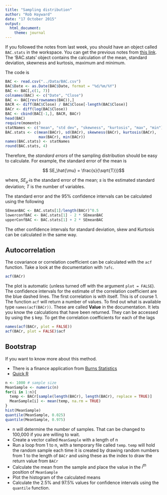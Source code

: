 ---
title: "Sampling distribution"
author: "Rob Hayward"
date: "17 October 2015"
output: 
  html_document: 
    theme: journal
---

If you followed the notes from last week, you should have an object called `BAC.stats` in the workspace.  You can get the previous notes from [this link](http://rpubs.com/RobHayward/117025).  The 'BAC.stats' object contains the calculation of the mean, standard deviation, skewness and kurtosis, maximum and minimum.  

The code is 
```{r, warning=FALSE, message=FALSE}
BAC <- read.csv("../Data/BAC.csv")
BAC$Date <- as.Date(BAC$Date, format = "%d/%m/%Y")
BAC <- BAC[,c(1, 7)]
colnames(BAC) <- c("Date", "Close")
BAC <- BAC[rev(rownames(BAC)),]
BACR <- diff(BAC$Close) / BAC$Close[-length(BAC$Close)] 
BACr <- diff(log(BAC$Close))
BAC <- cbind(BAC[-1,], BACR, BACr)
head(BAC)
require(moments)
statNames <- c("mean", "std dev", "skewness", "kurtosis", "max", "min")
BAC.stats <- c(mean(BACr), sd(BACr), skewness(BACr), kurtosis(BACr), 
               max(BACr), min(BACr))
names(BAC.stats) <- statNames
round(BAC.stats, 4)
```


Therefore, the *standard errors* of the sampling distribution should be easy to calculate.  For example, the standard error of the mean is 

$$ SE_\hat{\mu} = \frac{s}{\sqrt{T}}}$$

where, $SE_\hat{\mu}$ is the standard error of the mean; $s$ is the estimated standard deviation; $T$ is the number of variables. 

The standard error and the 95\% confidence intervals can be calculated using the following

```{r}
SEmeanBAC <- BAC.stats[1]/length(BACr)^0.5
lowerconfBAC <- BAC.stats[1] - 2 * SEmeanBAC
upperConfBAC <- BAC.stats[1] + 2 * SEmeanBAC
```

The other confidence intervals for standard deviation, skew and Kurtosis can be calculated in the same way. 

## Autocorrelation
The covariance or correlation coefficient can be calculated with the `acf` function.  Take a look at the documentation with `?afc`.  

```{r}
acf(BACr)
```

The plot is automatic (unless turned off with the argument `plot = FALSE`).  The confidence intervals for the estimate of the correlation coefficient are the blue dashed lines. The first correlation is with itself.  This is of course 1.  The function `acf` will return a number of values.  To find out what is available type `names(acf(BACr))`.  These are called **Value** in the documentation.  It lets you know the calculations that have been returned.  They can be accessed by using the `$` key.  To get the correlation coefficients for each of the lags
```{r}
names(acf(BACr, plot = FALSE))
acf(BACr, plot = FALSE)$acf
```

## Bootstrap
If you want to know more about this method.  

* There is a finance application from [Burns Statistics](http://www.burns-stat.com/documents/tutorials/the-statistical-bootstrap-and-other-resampling-methods-2/)
* [Quick R](http://www.statmethods.net/advstats/bootstrapping.html)

```{r}
n <- 1000 # sample size
MeanSample <- numeric(n)
for(i in 1:n){
  temp <- BACr[sample(length(BACr), length(BACr), replace = TRUE)]
  MeanSample[i] <- mean(temp, na.rm = TRUE)
}
hist(MeanSample)
quantile(MeanSample, 0.025)
quantile(MeanSample, 0.975)
```
* n will determine the number of samples.  That can be changed to 100,000 if you are willing to wait. 
* Create a vector called `MeanSample` with a length of n
* Run a loop from 1 to n, with a temporary file called `temp`.  `temp` will hold the random sample each time it is created by drawing random numbers from 1 to the length of `BACr` and using these as the index to draw the return value from `BACr`
* Calculate the mean from the sample and place the value in the $i^{th}$ position of `MeanSample`
* Plot the histogram of the calculated means
* Calculate the 2.5\% and 97.5\% values for confidence intervals using the `quantile` function. 